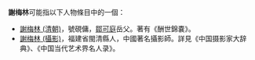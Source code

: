'''謝梅林'''可能指以下人物條目中的一個：
* [[謝梅林_(清朝)|謝梅林 (清朝)]]，號硯傭，[[鄒可庭|鄒可庭]]岳父。著有《酬世錦嚢》。
* [[謝梅林_(攝影)|謝梅林 (攝影)]]，福建省閩清縣人，中國著名攝影師。詳見《中国摄影家大辞典》、《中国当代艺术界名人录》。

{{disambig|M|Cat=三字谢姓人名消歧義}}